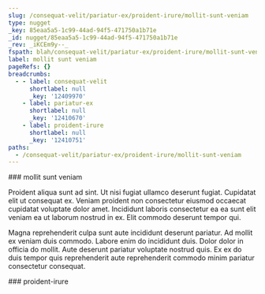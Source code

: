 ```yaml
---
slug: /consequat-velit/pariatur-ex/proident-irure/mollit-sunt-veniam
type: nugget
_key: 85eaa5a5-1c99-44ad-94f5-471750a1b71e
_id: nugget/85eaa5a5-1c99-44ad-94f5-471750a1b71e
_rev: _iKCEm9y--_
fspath: blah/consequat-velit/pariatur-ex/proident-irure/mollit-sunt-veniam.md
label: mollit sunt veniam
pageRefs: {}
breadcrumbs:
  - - label: consequat-velit
      shortlabel: null
      _key: '12409970'
    - label: pariatur-ex
      shortlabel: null
      _key: '12410670'
    - label: proident-irure
      shortlabel: null
      _key: '12410751'
paths:
  - /consequat-velit/pariatur-ex/proident-irure/mollit-sunt-veniam
---
```


<NuggetArea>
<Nugget slug="/consequat-velit/pariatur-ex/proident-irure/mollit-sunt-veniam" type="nugget" _key="85eaa5a5-1c99-44ad-94f5-471750a1b71e" _id="nugget/85eaa5a5-1c99-44ad-94f5-471750a1b71e" _rev="_iKCEm9y--_" fspath="blah/consequat-velit/pariatur-ex/proident-irure/mollit-sunt-veniam.md" label="mollit sunt veniam" paths="/consequat-velit/pariatur-ex/proident-irure/mollit-sunt-veniam">
<NuggetBody>
### mollit sunt veniam

Proident aliqua sunt ad sint. Ut nisi fugiat ullamco deserunt fugiat. Cupidatat elit ut consequat ex. Veniam proident non consectetur eiusmod occaecat cupidatat voluptate dolor amet. Incididunt laboris consectetur ea ea sunt elit veniam ea ut laborum nostrud in ex. Elit commodo deserunt tempor qui.

Magna reprehenderit culpa sunt aute incididunt deserunt pariatur. Ad mollit ex veniam duis commodo. Labore enim do incididunt duis. Dolor dolor in officia do mollit. Aute deserunt pariatur voluptate nostrud quis. Ex ex do duis tempor quis reprehenderit aute reprehenderit commodo minim pariatur consectetur consequat.

</NuggetBody>
<Breadcrumbs>
<Crumbs>
<Crumb _key="12409970" label="consequat-velit" /><Crumb _key="12410670" label="pariatur-ex" /><Crumb _key="12410751" label="proident-irure" />
</Crumbs>
</Breadcrumbs>
</Nugget>

<NuggetsInbound>
</NuggetsInbound>
<NuggetsOutbound>
</NuggetsOutbound>
</NuggetArea>
<PassagesInbound>
<Passage direction="inbound" type="passage" _key="12410751" _id="passage/12410751" _rev="_iKCEm9u--B" label="proident-irure" passage="proident-irure" fspath="blah/consequat-velit/pariatur-ex/proident-irure" paths="/consequat-velit/pariatur-ex/proident-irure" slug="/consequat-velit/pariatur-ex/proident-irure">
<NuggetBody>
### proident-irure

</NuggetBody>
<Breadcrumbs>
<Crumbs>
<Crumb _key="12409970" label="consequat-velit" /><Crumb _key="12410670" label="pariatur-ex" />
</Crumbs>
</Breadcrumbs>
</Passage>

</PassagesInbound>
<PassagesOutbound>
</PassagesOutbound>
